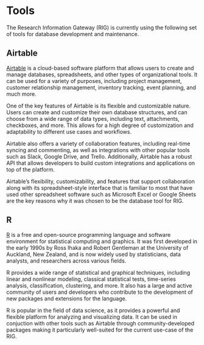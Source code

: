 # Tools {#tools}

The Research Information Gateway (RIG) is currently using the following set of tools for database development and maintenance.

## Airtable {#airtable}

[Airtable](https://airtable.com) is a cloud-based software platform that allows users to create and manage databases, spreadsheets, and other types of organizational tools. It can be used for a variety of purposes, including project management, customer relationship management, inventory tracking, event planning, and much more.

One of the key features of Airtable is its flexible and customizable nature. Users can create and customize their own database structures, and can choose from a wide range of data types, including text, attachments, checkboxes, and more. This allows for a high degree of customization and adaptability to different use cases and workflows.

Airtable also offers a variety of collaboration features, including real-time syncing and commenting, as well as integrations with other popular tools such as Slack, Google Drive, and Trello. Additionally, Airtable has a robust API that allows developers to build custom integrations and applications on top of the platform.

Airtable's flexibility, customizability, and features that support collaboration along with its spreadsheet-style interface that is familiar to most that have used other spreadsheet software such as Microsoft Excel or Google Sheets are the key reasons why it was chosen to be the database tool for RIG.

## R {#r}

[R](https://cran.r-project.org) is a free and open-source programming language and software environment for statistical computing and graphics. It was first developed in the early 1990s by Ross Ihaka and Robert Gentleman at the University of Auckland, New Zealand, and is now widely used by statisticians, data analysts, and researchers across various fields.

R provides a wide range of statistical and graphical techniques, including linear and nonlinear modeling, classical statistical tests, time-series analysis, classification, clustering, and more. It also has a large and active community of users and developers who contribute to the development of new packages and extensions for the language.

R is popular in the field of data science, as it provides a powerful and flexible platform for analyzing and visualizing data. It can be used in conjuction with other tools such as Airtable through community-developed packages making it particularly well-suited for the current use-case of the RIG.

